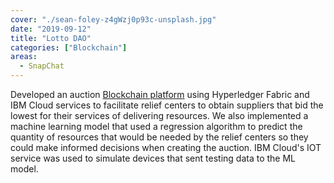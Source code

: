 ```yaml
---
cover: "./sean-foley-z4gWzj0p93c-unsplash.jpg"
date: "2019-09-12"
title: "Lotto DAO"
categories: ["Blockchain"]
areas:
  - SnapChat
---
```

Developed an auction [Blockchain platform](https://github.com/yopereir/ibmcfc) using Hyperledger Fabric and IBM Cloud services to facilitate relief centers to obtain suppliers that bid the lowest for their services of delivering resources. We also implemented a machine learning model that used a regression algorithm to predict the quantity of resources that would be needed by the relief centers so they could make informed decisions when creating the auction. IBM Cloud's IOT service was used to simulate devices that sent testing data to the ML model.